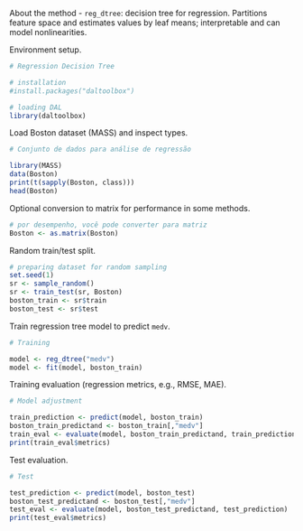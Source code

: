About the method
- `reg_dtree`: decision tree for regression. Partitions feature space and estimates values by leaf means; interpretable and can model nonlinearities.

Environment setup.
```r
# Regression Decision Tree

# installation 
#install.packages("daltoolbox")

# loading DAL
library(daltoolbox) 
```

Load Boston dataset (MASS) and inspect types.
```r
# Conjunto de dados para análise de regressão

library(MASS)
data(Boston)
print(t(sapply(Boston, class)))
head(Boston)
```

Optional conversion to matrix for performance in some methods.
```r
# por desempenho, você pode converter para matriz
Boston <- as.matrix(Boston)
```

Random train/test split.
```r
# preparing dataset for random sampling
set.seed(1)
sr <- sample_random()
sr <- train_test(sr, Boston)
boston_train <- sr$train
boston_test <- sr$test
```

Train regression tree model to predict `medv`.
```r
# Training

model <- reg_dtree("medv")
model <- fit(model, boston_train)
```

Training evaluation (regression metrics, e.g., RMSE, MAE).
```r
# Model adjustment

train_prediction <- predict(model, boston_train)
boston_train_predictand <- boston_train[,"medv"]
train_eval <- evaluate(model, boston_train_predictand, train_prediction)
print(train_eval$metrics)
```

Test evaluation.
```r
# Test

test_prediction <- predict(model, boston_test)
boston_test_predictand <- boston_test[,"medv"]
test_eval <- evaluate(model, boston_test_predictand, test_prediction)
print(test_eval$metrics)
```
